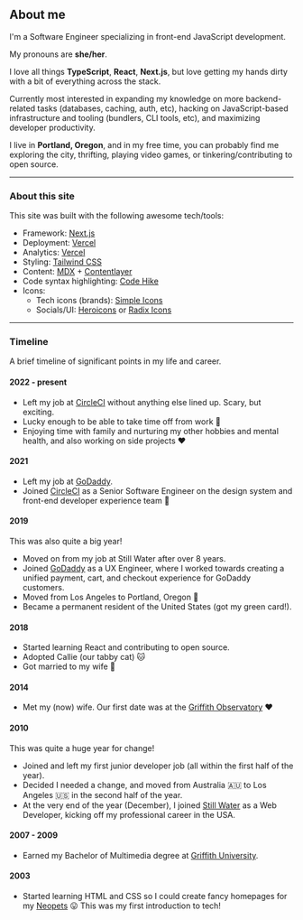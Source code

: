 ## About me

I'm a Software Engineer specializing in front-end JavaScript development.

My pronouns are **she/her**.

I love all things **TypeScript**, **React**, **Next.js**, but love getting my hands dirty with a bit of everything across the stack.

Currently most interested in expanding my knowledge on more backend-related tasks (databases, caching, auth, etc), hacking on JavaScript-based infrastructure and tooling (bundlers, CLI tools, etc), and maximizing developer productivity.

I live in **Portland, Oregon**, and in my free time, you can probably find me exploring the city, thrifting, playing video games, or tinkering/contributing to open source.

<div className="not-prose">
  <TechStack
    size="lg"
    label="Some of my fave tech/tools:"
    showLabel
    list={['react', 'typescript', 'nextjs', 'vscode', 'tailwind']}
  />
</div>

---

### About this site

This site was built with the following awesome tech/tools:

- Framework: [Next.js](https://nextjs.org/)
- Deployment: [Vercel](https://vercel.com/)
- Analytics: [Vercel](https://vercel.com/analytics)
- Styling: [Tailwind CSS](https://tailwindcss.com/)
- Content: [MDX](https://mdxjs.com/) + [Contentlayer](https://www.contentlayer.dev/)
- Code syntax highlighting: [Code Hike](https://codehike.org/)
- Icons:
  - Tech icons (brands): [Simple Icons](https://simpleicons.org/)
  - Socials/UI: [Heroicons](https://heroicons.dev/) or [Radix Icons](https://icons.radix-ui.com/)

---

### Timeline

A brief timeline of significant points in my life and career.

#### 2022 - present

- Left my job at [CircleCI](https://circleci.com/) without anything else lined up. Scary, but exciting.
- Lucky enough to be able to take time off from work 🎉
- Enjoying time with family and nurturing my other hobbies and mental health, and also working on side projects ❤️

#### 2021

- Left my job at [GoDaddy](https://www.godaddy.com/).
- Joined [CircleCI](https://circleci.com/) as a Senior Software Engineer on the design system and front-end developer experience team 🎉

#### 2019

This was also quite a big year!

- Moved on from my job at Still Water after over 8 years.
- Joined [GoDaddy](https://www.godaddy.com/) as a UX Engineer, where I worked towards creating a unified payment, cart, and checkout experience for GoDaddy customers.
- Moved from Los Angeles to Portland, Oregon 🌲
- Became a permanent resident of the United States (got my green card!).

#### 2018

- Started learning React and contributing to open source.
- Adopted Callie (our tabby cat) 🐱
- Got married to my wife 💒

#### 2014

- Met my (now) wife. Our first date was at the [Griffith Observatory](https://griffithobservatory.org/) ❤️

#### 2010

This was quite a huge year for change!

- Joined and left my first junior developer job (all within the first half of the year).
- Decided I needed a change, and moved from Australia 🇦🇺 to Los Angeles 🇺🇸 in the second half of the year.
- At the very end of the year (December), I joined [Still Water](https://still-water.com/) as a Web Developer, kicking off my professional career in the USA.

#### 2007 - 2009

- Earned my Bachelor of Multimedia degree at [Griffith University](https://www.griffith.edu.au/).

#### 2003

- Started learning HTML and CSS so I could create fancy homepages for my [Neopets](https://www.neopets.com/) 😛 This was my first introduction to tech!
